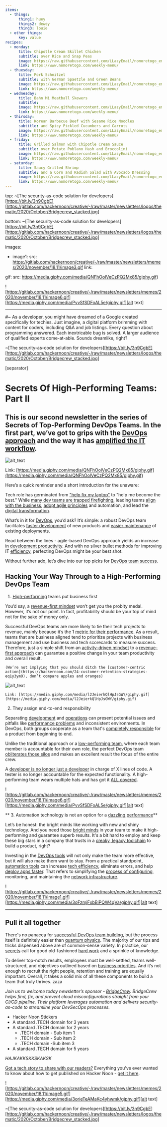```yaml
---
items:
  - things:
      thing1: huey
      things2: dewey
      thing3: louie
  - other things:
      key: value
recipes:
  - monday:
      title: Chipotle Cream Skillet Chicken
      subtitle: over Rice and Snap Peas
      image: https://raw.githubusercontent.com/LLazyEmail/nomoretogo_email_template/main/data/images/recipe1.jpeg
      link: https://www.nomoretogo.com/weekly-menu/
  - thuesday:
      title: Pork Schnitzel
      subtitle: with German Spaetzle and Green Beans
      image: https://raw.githubusercontent.com/LLazyEmail/nomoretogo_email_template/main/data/images/recipe2.jpeg
      link: https://www.nomoretogo.com/weekly-menu/
  - wednesday:
      title: Bahn Mi Meatball Skewers
      subtitle: 
      image: https://raw.githubusercontent.com/LLazyEmail/nomoretogo_email_template/main/data/images/recipe3.jpeg
      link: https://www.nomoretogo.com/weekly-menu/
  - thirsday:
      title: Korean Barbecue Beef with Sesame Rice Noodles
      subtitle: and Spicy Pickled Cucumbers and Carrots
      image: https://raw.githubusercontent.com/LLazyEmail/nomoretogo_email_template/main/data/images/recipe4.jpeg
      link: https://www.nomoretogo.com/weekly-menu/
  - friday:
      title: Grilled Salmon with Chipotle Cream Sauce
      subtitle: over Potato Poblano Hash and Broccolini
      image: https://raw.githubusercontent.com/LLazyEmail/nomoretogo_email_template/main/data/images/recipe5.jpeg
      link: https://www.nomoretogo.com/weekly-menu/
  - saturday:
      title: Saucy Grilled Shrimp   
      subtitle: and a Corn and Radish Salad with Avocado Dressing
      image: https://raw.githubusercontent.com/LLazyEmail/nomoretogo_email_template/main/data/images/recipe6.jpeg
      link: https://www.nomoretogo.com/weekly-menu/
---
```



top:
~[The security-as-code solution for developers]
[https://bit.ly/3n9CgbE]
[https://gitlab.com/hackernoon/creative/-/raw/master/newsletters/logos/thematic/2020/October/Bridgecrew_stacked.jpg]

bottom: 
~[The security-as-code solution for developers]
[https://bit.ly/3n9CgbE]
[https://gitlab.com/hackernoon/creative/-/raw/master/newsletters/logos/thematic/2020/October/Bridgecrew_stacked.jpg]

images:
 - image1:
   src: https://gitlab.com/hackernoon/creative/-/raw/master/newsletters/memes/2020/november/18.11/image3.gif
   link: 

gif: 
    src: https://media.giphy.com/media/QNFhOolVeCzPQ2Mx85/giphy.gif)



    
![https://gitlab.com/hackernoon/creative/-/raw/master/newsletters/memes/2020/november/18.11/image6.gif][https://media.giphy.com/media/PvvSfSDFoAL5e/giphy.gif][alt text]


---


<!-- AAAAAAAAAAAA NOW DIE -->

#~ As a developer, you might have dreamed of a Google created specifically for techies. Just imagine, a digital platform brimming with content for coders, including Q&A and job listings. Every question about programming answered. Each inextricable bug is solved. A larger audience of qualified experts come-at-able. Sounds dreamlike, right?

~[The security-as-code solution for developers][https://bit.ly/3n9CgbE][https://gitlab.com/hackernoon/creative/-/raw/master/newsletters/logos/thematic/2020/October/Bridgecrew_stacked.jpg]

[separator]

# Secrets Of High-Performing Teams: Part II


## This is our second newsletter in the series of Secrets of Top-Performing DevOps Teams. In the first part, we’ve got to grips with the [DevOps approach](https://hackernoon.com/devops-fundamentals-you-ever-wanted-to-know-zt2m3uh6) and the way it has [amplified the IT workflow](https://hackernoon.com/tagged/workflow).


![alt_text](https://gitlab.com/hackernoon/creative/-/raw/master/newsletters/memes/2020/november/18.11/image3.gif "image_tooltip")


Link: [https://media.giphy.com/media/QNFhOolVeCzPQ2Mx85/giphy.gif](https://media.giphy.com/media/QNFhOolVeCzPQ2Mx85/giphy.gif) 

Here’s a quick reminder and a short introduction for the unaware:

Tech role has germinated from ["help fix my laptop"](https://hackernoon.com/search?query=horror) to "help me become the best." While [many dev teams are trapped firefighting](https://hackernoon.com/tagged/team-productivity), leading teams [align with the business](https://hackernoon.com/tagged/business), [adopt agile principles](https://hackernoon.com/tagged/agile) and automation, and lead the [digital transformation](https://hackernoon.com/tagged/transformation).

What’s in it for [DevOps](https://hackernoon.com/tagged/devops), you’d ask? It’s simple: a robust DevOps team facilitates [faster development](https://hackernoon.com/founders-guide-how-to-outsource-software-development-in-2020-y1473yr7) of new products and [easier maintenance](https://hackernoon.com/3-reasons-why-teams-fail-avx3ta7) of existing deployments. 

Read between the lines - agile-based DevOps approach yields an increase in [development productivity](https://hackernoon.com/4-ways-startups-can-use-tech-and-automation-to-be-more-efficient-j3423w51). And with no silver bullet methods for improving IT [efficiency](https://hackernoon.com/if-formula-1-defined-efficiency-675z3yqd), perfecting DevOps might be your best shot. 

Without further ado, let’s dive into our top picks for [DevOps team success](https://hackernoon.com/devops-as-a-service-or-do-you-really-need-a-devops-team-cc4q32wj).


## Hacking Your Way Through to a High-Performing DevOps Team



1. [High-performing](https://hackernoon.com/3-easy-ways-to-improve-performance-of-your-python-code-dw183uzo) teams put business first

You’d say, a [revenue-first mindset](https://hackernoon.com/five-undervalued-data-points-for-emerging-businesses-5c2w3eun) won’t get you the probity medal. However, it’s not our point. In fact, profitability should be your top of mind not for the sake of money only. 


Successful DevOps teams are more likely to tie their tech projects to revenue, mainly because it’s the 1 [metric for their performance](https://hackernoon.com/the-secret-of-growth-how-to-achieve-dollar1m-arr-in-6-months-vi1832mp). As a result, teams that are business aligned tend to prioritize projects with business management and use business and tech scorecards to measure success. Therefore, just a simple shift from an [activity-driven mindset](https://hackernoon.com/data-that-you-need-is-worth-gold-not-data-that-you-already-have-5c60f9345c6b) to a [revenue-first approach](https://hackernoon.com/4-business-lessons-from-the-failure-of-wework-the-47-billion-dollar-tech-company-3ahi3201) can guarantee a positive change in your team productivity and overall result.


    (We’re not implying that you should ditch the [customer-centric action](https://hackernoon.com/24-customer-retention-strategies-eq1y3ym0), don’t compare apples and oranges)


![alt_text](https://gitlab.com/hackernoon/creative/-/raw/master/newsletters/memes/2020/november/18.11/image4.gif "image_tooltip")



    Link: [https://media.giphy.com/media/l2JeierkQlHpJsGWY/giphy.gif](https://media.giphy.com/media/l2JeierkQlHpJsGWY/giphy.gif) 

2. They assign end-to-end responsibility

Separating [development](https://hackernoon.com/ownership-and-responsibility-in-software-development-teams-6wr3n17) and [operations](https://hackernoon.com/0-to-90-bn-in-a-decade-uber-takeaways-for-startups-and-roadblocks-ahead-for-uber-b17c3bee2a3f) can present potential issues and pitfalls like [performance problems](https://hackernoon.com/the-surprise-outcome-of-measuring-our-pull-requests-process-4v683tbw) and inconsistent environments. In DevOps, both groups cooperate as a team that's [completely responsible](https://hackernoon.com/take-responsibility-dont-blame-it-on-the-users-hoz3n2u) for a product from beginning to end. 


Unlike the traditional approach or a [low-performing team](https://hackernoon.com/good-ux-manager-bad-ux-manager-33df51f7367c), where each team member is accountable for their own role, the perfect DevOps team [obliterates those silos](https://hackernoon.com/how-to-prioritize-product-requirements-77d139b4a343) and makes an excellent result the focus of the entire crew.


A [developer is no longer just a developer](https://hackernoon.com/highest-paid-software-developer-c66b9f4cc53e) in charge of X lines of code. A tester is no longer accountable for the expected functionality.  A high-performing team wears multiple hats and has got it [ALL covered](https://hackernoon.com/dont-optimize-things-that-dont-work-yet-957j30qv).


    
![https://gitlab.com/hackernoon/creative/-/raw/master/newsletters/memes/2020/november/18.11/image6.gif][https://media.giphy.com/media/PvvSfSDFoAL5e/giphy.gif][alt text]


** 3. Automation technology is not an option for a [dazzling performance](https://hackernoon.com/my-top-three-priorities-as-a-software-development-manager-cq2x32c1)**

Let’s be honest: the bright minds like working with new and shiny technology. And you need those [bright minds](https://hackernoon.com/software-specifications-define-plan-and-execute-more-effective-projects-p0803tzz) in your team to make it high-performing and guarantee superb results. It's a bit hard to employ and keep these big stars in a company that trusts in a [creaky, legacy toolchain](https://hackernoon.com/devops-principles-culture-vs-tooling-vvac367z) to build a product, right?


Investing in the [DevOps tools](https://hackernoon.com/7-best-devops-security-practices-devsecops-and-its-merits-mr2p3unk) will not only make the team more effective, but it will also make them want to stay. From a practical standpoint, [automation tools](https://hackernoon.com/automating-security-in-devops-top-15-tools-69253w9e) can increase [tech efficiency](https://hackernoon.com/why-devops-is-important-during-the-covid-19-pandemic-6u1i3tul), eliminate errors, and help [deploy apps faster](https://hackernoon.com/the-difference-between-ci-and-cd-in-devops-bc2z3uae). That refers to simplifying the [process of configuring](https://hackernoon.com/how-to-make-a-devops-strategy-pk153uyb), monitoring, and maintaining the [network infrastructure](https://hackernoon.com/ever-wondered-why-we-use-containers-in-devops-l5113wif).


![https://gitlab.com/hackernoon/creative/-/raw/master/newsletters/memes/2020/november/18.11/image1.gif][https://media.giphy.com/media/3oFzmjFxbBiPQW4qVa/giphy.gif][alt text]

-------

## Pull it all together

There's no panacea for [successful DevOps team building](https://hackernoon.com/measuring-devops-metrics-a-how-to-guide-ot113ztl), but the process itself is definitely easier than [quantum physics](https://www.hackernoon.com/how-quantum-dots-technology-driving-advancements-in-lcd-and-oled-display-quality-2e163uxg). The majority of our tips and tricks dispensed above are of common-sense variety. In practice, our [secrets](https://hackernoon.com/are-you-telling-the-story-of-your-software-mc133w92) call for good old-fashioned [hard work](https://hackernoon.com/how-to-approach-strategic-planning-when-the-sky-is-falling-oq5k3yer) and a sprinkle of knowledge.

To deliver top-notch results, employees must be well-settled, teams well-structured, and objectives outlined based on [business priorities](https://hackernoon.com/ceos-survey-on-digital-transformation-in-2017-by-gartner-c2d6e842f86c). And it’s not enough to recruit the right people, retention and training are equally important. Overall, it takes a solid mix of all these components to build a team that truly thrives.
zaza 

_Join us to welcome today newsletter’s sponsor - [BridgeCrew](https://bit.ly/3n9CgbE). BridgeCrew helps find, fix, and prevent cloud misconfigurations straight from your CI/CD pipeline. Their platform leverages automation and delivers security-as-code to streamline your DevSecOps processes._


*   Hacker Noon Stickers
*   A standard .TECH domain for 3 years
*   A standard .TECH domain for 2 years
    *   .TECH domain - Sub item 1
    *   .TECH domain - Sub item 2
    *   .TECH domain -Sub item 3
*   A standard .TECH domain for 5 years

*HAJKAKKSKKSKAKSK*

[Got a tech story to share with our readers?](http://auth.hackernoon.com/) Everything you've ever wanted to know about how to get published on Hacker Noon - [get it here](https://hackernoon.com/how-to-get-published-on-hacker-noon-a-step-by-step-guide-zcp36rz).


![https://gitlab.com/hackernoon/creative/-/raw/master/newsletters/memes/2020/november/18.11/image5.gif][https://media.giphy.com/media/3orieTeAMaKc4yhwmk/giphy.gif][alt text]


~[The security-as-code solution for developers][https://bit.ly/3n9CgbE][https://gitlab.com/hackernoon/creative/-/raw/master/newsletters/logos/thematic/2020/October/Bridgecrew_stacked.jpg]
